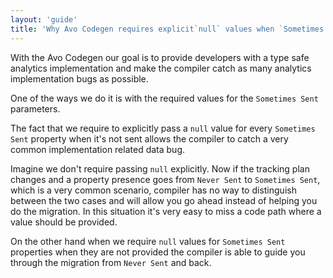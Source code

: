 ```yaml
---
layout: 'guide'
title: 'Why Avo Codegen requires explicit`null` values when `Sometimes Sent` property is not sent'
---
```



With the Avo Codegen our goal is to provide developers with a type safe analytics implementation and make the compiler catch as many analytics implementation bugs as possible.

One of the ways we do it is with the required values for the `Sometimes Sent` parameters.

The fact that we require to explicitly pass a `null` value for every `Sometimes Sent` property when it's not sent allows the compiler to catch a very common implementation related data bug.

Imagine we don't require passing `null` explicitly. Now if the tracking plan changes and a property presence goes from `Never Sent` to `Sometimes Sent`, which is a very common scenario, compiler has no way to distinguish between the two cases and will allow you go ahead instead of helping you do the migration. In this situation it's very easy to miss a code path where a value should be provided.

On the other hand when we require `null` values for `Sometimes Sent` properties when they are not provided the compiler is able to guide you through the migration from `Never Sent` and back.